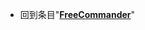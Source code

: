 {{LSR
|article = FreeCommander
|latest_release_version = FreeCommander XE 2018 Build 770
|latest_release_date = {{release date|2018|01|22}}
}}<noinclude>
*回到条目"'''[[FreeCommander]]'''"
[[Category:最新稳定版模板|{{SUBPAGENAME}}]]
</noinclude>